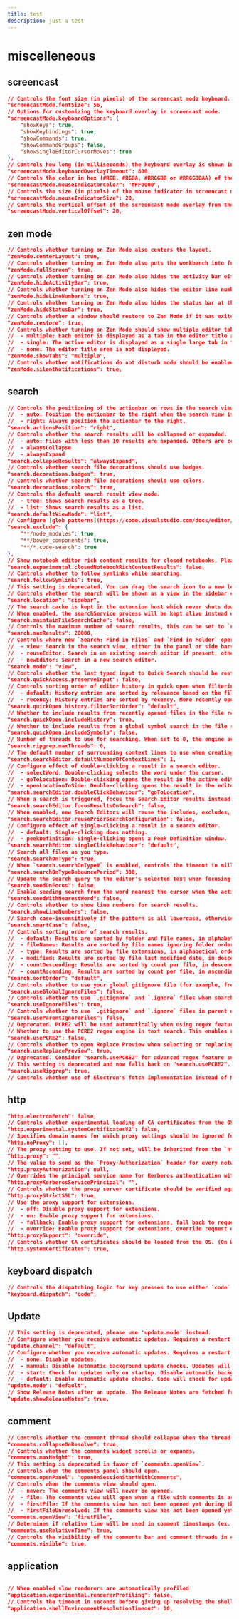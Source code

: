 ```yaml
---
title: test
description: just a test
---
```


# miscelleneous

## screencast

```json
// Controls the font size (in pixels) of the screencast mode keyboard.
"screencastMode.fontSize": 56,
// Options for customizing the keyboard overlay in screencast mode.
"screencastMode.keyboardOptions": {
    "showKeys": true,
    "showKeybindings": true,
    "showCommands": true,
    "showCommandGroups": false,
    "showSingleEditorCursorMoves": true
},
// Controls how long (in milliseconds) the keyboard overlay is shown in screencast mode.
"screencastMode.keyboardOverlayTimeout": 800,
// Controls the color in hex (#RGB, #RGBA, #RRGGBB or #RRGGBBAA) of the mouse indicator in screencast mode.
"screencastMode.mouseIndicatorColor": "#FF0000",
// Controls the size (in pixels) of the mouse indicator in screencast mode.
"screencastMode.mouseIndicatorSize": 20,
// Controls the vertical offset of the screencast mode overlay from the bottom as a percentage of the workbench height.
"screencastMode.verticalOffset": 20,
```

## zen mode
```json
// Controls whether turning on Zen Mode also centers the layout.
"zenMode.centerLayout": true,
// Controls whether turning on Zen Mode also puts the workbench into full screen mode.
"zenMode.fullScreen": true,
// Controls whether turning on Zen Mode also hides the activity bar either at the left or right of the workbench.
"zenMode.hideActivityBar": true,
// Controls whether turning on Zen Mode also hides the editor line numbers.
"zenMode.hideLineNumbers": true,
// Controls whether turning on Zen Mode also hides the status bar at the bottom of the workbench.
"zenMode.hideStatusBar": true,
// Controls whether a window should restore to Zen Mode if it was exited in Zen Mode.
"zenMode.restore": true,
// Controls whether turning on Zen Mode should show multiple editor tabs, a single editor tab, or hide the editor title area completely.
//  - multiple: Each editor is displayed as a tab in the editor title area.
//  - single: The active editor is displayed as a single large tab in the editor title area.
//  - none: The editor title area is not displayed.
"zenMode.showTabs": "multiple",
// Controls whether notifications do not disturb mode should be enabled while in Zen Mode. If true, only error notifications will pop out.
"zenMode.silentNotifications": true,
```

## search

```json
// Controls the positioning of the actionbar on rows in the search view.
//  - auto: Position the actionbar to the right when the search view is narrow, and immediately after the content when the search view is wide.
//  - right: Always position the actionbar to the right.
"search.actionsPosition": "right",
// Controls whether the search results will be collapsed or expanded.
//  - auto: Files with less than 10 results are expanded. Others are collapsed.
//  - alwaysCollapse
//  - alwaysExpand
"search.collapseResults": "alwaysExpand",
// Controls whether search file decorations should use badges.
"search.decorations.badges": true,
// Controls whether search file decorations should use colors.
"search.decorations.colors": true,
// Controls the default search result view mode.
//  - tree: Shows search results as a tree.
//  - list: Shows search results as a list.
"search.defaultViewMode": "list",
// Configure [glob patterns](https://code.visualstudio.com/docs/editor/codebasics#_advanced-search-options) for excluding files and folders in fulltext searches and file search in quick open. To exclude files from the recently opened list in quick open, patterns must be absolute (for example `**/node_modules/**`). Inherits all glob patterns from the `files.exclude` setting.
"search.exclude": {
    "**/node_modules": true,
    "**/bower_components": true,
    "**/*.code-search": true
},
// Show notebook editor rich content results for closed notebooks. Please refresh your search results after changing this setting.
"search.experimental.closedNotebookRichContentResults": false,
// Controls whether to follow symlinks while searching.
"search.followSymlinks": true,
// This setting is deprecated. You can drag the search icon to a new location instead.
// Controls whether the search will be shown as a view in the sidebar or as a panel in the panel area for more horizontal space.
"search.location": "sidebar",
// The search cache is kept in the extension host which never shuts down, so this setting is no longer needed.
// When enabled, the searchService process will be kept alive instead of being shut down after an hour of inactivity. This will keep the file search cache in memory.
"search.maintainFileSearchCache": false,
// Controls the maximum number of search results, this can be set to `null` (empty) to return unlimited results.
"search.maxResults": 20000,
// Controls where new `Search: Find in Files` and `Find in Folder` operations occur: either in the search view, or in a search editor.
//  - view: Search in the search view, either in the panel or side bars.
//  - reuseEditor: Search in an existing search editor if present, otherwise in a new search editor.
//  - newEditor: Search in a new search editor.
"search.mode": "view",
// Controls whether the last typed input to Quick Search should be restored when opening it the next time.
"search.quickAccess.preserveInput": false,
// Controls sorting order of editor history in quick open when filtering.
//  - default: History entries are sorted by relevance based on the filter value used. More relevant entries appear first.
//  - recency: History entries are sorted by recency. More recently opened entries appear first.
"search.quickOpen.history.filterSortOrder": "default",
// Whether to include results from recently opened files in the file results for Quick Open.
"search.quickOpen.includeHistory": true,
// Whether to include results from a global symbol search in the file results for Quick Open.
"search.quickOpen.includeSymbols": false,
// Number of threads to use for searching. When set to 0, the engine automatically determines this value.
"search.ripgrep.maxThreads": 0,
// The default number of surrounding context lines to use when creating new Search Editors. If using `search.searchEditor.reusePriorSearchConfiguration`, this can be set to `null` (empty) to use the prior Search Editor's configuration.
"search.searchEditor.defaultNumberOfContextLines": 1,
// Configure effect of double-clicking a result in a search editor.
//  - selectWord: Double-clicking selects the word under the cursor.
//  - goToLocation: Double-clicking opens the result in the active editor group.
//  - openLocationToSide: Double-clicking opens the result in the editor group to the side, creating one if it does not yet exist.
"search.searchEditor.doubleClickBehaviour": "goToLocation",
// When a search is triggered, focus the Search Editor results instead of the Search Editor input.
"search.searchEditor.focusResultsOnSearch": false,
// When enabled, new Search Editors will reuse the includes, excludes, and flags of the previously opened Search Editor.
"search.searchEditor.reusePriorSearchConfiguration": false,
// Configure effect of single-clicking a result in a search editor.
//  - default: Single-clicking does nothing.
//  - peekDefinition: Single-clicking opens a Peek Definition window.
"search.searchEditor.singleClickBehaviour": "default",
// Search all files as you type.
"search.searchOnType": true,
// When `search.searchOnType#` is enabled, controls the timeout in milliseconds between a character being typed and the search starting. Has no effect when `#search.searchOnType` is disabled.
"search.searchOnTypeDebouncePeriod": 300,
// Update the search query to the editor's selected text when focusing the search view. This happens either on click or when triggering the `workbench.views.search.focus` command.
"search.seedOnFocus": false,
// Enable seeding search from the word nearest the cursor when the active editor has no selection.
"search.seedWithNearestWord": false,
// Controls whether to show line numbers for search results.
"search.showLineNumbers": false,
// Search case-insensitively if the pattern is all lowercase, otherwise, search case-sensitively.
"search.smartCase": false,
// Controls sorting order of search results.
//  - default: Results are sorted by folder and file names, in alphabetical order.
//  - fileNames: Results are sorted by file names ignoring folder order, in alphabetical order.
//  - type: Results are sorted by file extensions, in alphabetical order.
//  - modified: Results are sorted by file last modified date, in descending order.
//  - countDescending: Results are sorted by count per file, in descending order.
//  - countAscending: Results are sorted by count per file, in ascending order.
"search.sortOrder": "default",
// Controls whether to use your global gitignore file (for example, from `$HOME/.config/git/ignore`) when searching for files. Requires `search.useIgnoreFiles` to be enabled.
"search.useGlobalIgnoreFiles": false,
// Controls whether to use `.gitignore` and `.ignore` files when searching for files.
"search.useIgnoreFiles": true,
// Controls whether to use `.gitignore` and `.ignore` files in parent directories when searching for files. Requires `search.useIgnoreFiles` to be enabled.
"search.useParentIgnoreFiles": false,
// Deprecated. PCRE2 will be used automatically when using regex features that are only supported by PCRE2.
// Whether to use the PCRE2 regex engine in text search. This enables using some advanced regex features like lookahead and backreferences. However, not all PCRE2 features are supported - only features that are also supported by JavaScript.
"search.usePCRE2": false,
// Controls whether to open Replace Preview when selecting or replacing a match.
"search.useReplacePreview": true,
// Deprecated. Consider "search.usePCRE2" for advanced regex feature support.
// This setting is deprecated and now falls back on "search.usePCRE2".
"search.useRipgrep": true,
// Controls whether use of Electron's fetch implementation instead of Node.js' should be enabled. All local extensions will get Electron's fetch implementation for the global fetch API.
```


## http

```json
"http.electronFetch": false,
// Controls whether experimental loading of CA certificates from the OS should be enabled. This uses a more general approach than the default implemenation.
"http.experimental.systemCertificatesV2": false,
// Specifies domain names for which proxy settings should be ignored for HTTP/HTTPS requests.
"http.noProxy": [],
// The proxy setting to use. If not set, will be inherited from the `http_proxy` and `https_proxy` environment variables.
"http.proxy": "",
// The value to send as the `Proxy-Authorization` header for every network request.
"http.proxyAuthorization": null,
// Overrides the principal service name for Kerberos authentication with the HTTP proxy. A default based on the proxy hostname is used when this is not set.
"http.proxyKerberosServicePrincipal": "",
// Controls whether the proxy server certificate should be verified against the list of supplied CAs.
"http.proxyStrictSSL": true,
// Use the proxy support for extensions.
//  - off: Disable proxy support for extensions.
//  - on: Enable proxy support for extensions.
//  - fallback: Enable proxy support for extensions, fall back to request options, when no proxy found.
//  - override: Enable proxy support for extensions, override request options.
"http.proxySupport": "override",
// Controls whether CA certificates should be loaded from the OS. (On Windows and macOS, a reload of the window is required after turning this off.)
"http.systemCertificates": true,
```

## keyboard dispatch
```json
// Controls the dispatching logic for key presses to use either `code` (recommended) or `keyCode`.
"keyboard.dispatch": "code",
```

## Update
```json
// This setting is deprecated, please use 'update.mode' instead.
// Configure whether you receive automatic updates. Requires a restart after change. The updates are fetched from a Microsoft online service.
"update.channel": "default",
// Configure whether you receive automatic updates. Requires a restart after change. The updates are fetched from a Microsoft online service.
//  - none: Disable updates.
//  - manual: Disable automatic background update checks. Updates will be available if you manually check for updates.
//  - start: Check for updates only on startup. Disable automatic background update checks.
//  - default: Enable automatic update checks. Code will check for updates automatically and periodically.
"update.mode": "default",
// Show Release Notes after an update. The Release Notes are fetched from a Microsoft online service.
"update.showReleaseNotes": true,
```

## comment

```json
// Controls whether the comment thread should collapse when the thread is resolved.
"comments.collapseOnResolve": true,
// Controls whether the comments widget scrolls or expands.
"comments.maxHeight": true,
// This setting is deprecated in favor of `comments.openView`.
// Controls when the comments panel should open.
"comments.openPanel": "openOnSessionStartWithComments",
// Controls when the comments view should open.
//  - never: The comments view will never be opened.
//  - file: The comments view will open when a file with comments is active.
//  - firstFile: If the comments view has not been opened yet during this session it will open the first time during a session that a file with comments is active.
//  - firstFileUnresolved: If the comments view has not been opened yet during this session and the comment is not resolved, it will open the first time during a session that a file with comments is active.
"comments.openView": "firstFile",
// Determines if relative time will be used in comment timestamps (ex. '1 day ago').
"comments.useRelativeTime": true,
// Controls the visibility of the comments bar and comment threads in editors that have commenting ranges and comments. Comments are still accessible via the Comments view and will cause commenting to be toggled on in the same way running the command "Comments: Toggle Editor Commenting" toggles comments.
"comments.visible": true,
```

## application
```json

// When enabled slow renderers are automatically profiled
"application.experimental.rendererProfiling": false,
// Controls the timeout in seconds before giving up resolving the shell environment when the application is not already launched from a terminal. See our [documentation](https://go.microsoft.com/fwlink/?linkid=2149667) for more information.
"application.shellEnvironmentResolutionTimeout": 10,
```
